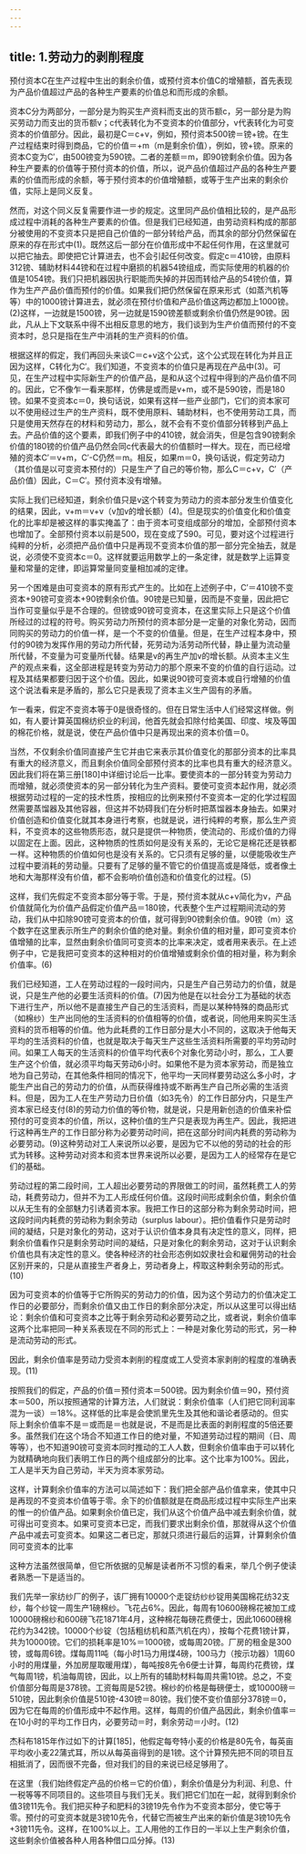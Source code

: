```yaml
---
---
---
```

title: 1.劳动力的剥削程度
---




预付资本C在生产过程中生出的剩余价值，或预付资本价值C的增殖额，首先表现为产品价值超过产品的各种生产要素的价值总和而形成的余额。

资本C分为两部分，一部分是为购买生产资料而支出的货币额c，另一部分是为购买劳动力而支出的货币额v；c代表转化为不变资本的价值部分，v代表转化为可变资本的价值部分。因此，最初是C＝c+v，例如，预付资本500镑＝镑+镑。在生产过程结束时得到商品，它的价值＝+m（m是剩余价值），例如，镑+镑。原来的资本C变为C′，由500镑变为590镑。二者的差额＝m，即90镑剩余价值。因为各种生产要素的价值等于预付资本的价值，所以，说产品价值超过产品的各种生产要素的价值而形成的余额，等于预付资本的价值增殖额，或等于生产出来的剩余价值，实际上是同义反复。

然而，对这个同义反复需要作进一步的规定。这里同产品价值相比较的，是产品形成过程中消耗的各种生产要素的价值。但是我们已经知道，由劳动资料构成的那部分被使用的不变资本只是把自己价值的一部分转给产品，而其余的部分仍然保留在原来的存在形式中(1)。既然这后一部分在价值形成中不起任何作用，在这里就可以把它抽去。即使把它计算进去，也不会引起任何改变。假定c＝410镑，由原料312镑、辅助材料44镑和在过程中磨损的机器54镑组成，而实际使用的机器的价值是1054镑。我们只把机器因执行职能而失掉的并因而转给产品的54镑价值，算作为生产产品价值而预付的价值。如果我们把仍然保留在原来形式（如蒸汽机等等）中的1000镑计算进去，就必须在预付价值和产品价值这两边都加上1000镑。(2)这样，一边就是1500镑，另一边就是1590镑差额或剩余价值仍然是90镑。因此，凡从上下文联系中得不出相反意思的地方，我们谈到为生产价值而预付的不变资本时，总只是指在生产中消耗的生产资料的价值。

根据这样的假定，我们再回头来谈C＝c+v这个公式，这个公式现在转化为并且正因为这样，C转化为C′。我们知道，不变资本的价值只是再现在产品中(3)。可见，在生产过程中实际新生产的价值产品，是和从这个过程中得到的产品价值不同的。因此，它不像乍一看来那样，仿佛是或而是v+m，或不是590镑，而是180镑。如果不变资本c＝0，换句话说，如果有这样一些产业部门，它们的资本家可以不使用经过生产的生产资料，既不使用原料、辅助材料，也不使用劳动工具，而只是使用天然存在的材料和劳动力，那么，就不会有不变价值部分转移到产品上去。产品价值的这个要素，即我们例子中的410镑，就会消失，但是包含90镑剩余价值的180镑的价值产品仍然会同c代表最大的价值额时一样大。现在，而已经增殖的资本C′＝v+m，C′-C仍然＝m。相反，如果m＝0，换句话说，假定劳动力（其价值是以可变资本预付的）只是生产了自己的等价物，那么C＝c+v，C′（产品价值）因此，C＝C′。预付资本没有增殖。

实际上我们已经知道，剩余价值只是v这个转变为劳动力的资本部分发生价值变化的结果，因此，v+m＝v+v（v加v的增长额）(4)。但是现实的价值变化和价值变化的比率却是被这样的事实掩盖了：由于资本可变组成部分的增加，全部预付资本也增加了。全部预付资本以前是500，现在变成了590。可见，要对这个过程进行纯粹的分析，必须把产品价值中只是再现不变资本价值的那一部分完全抽去，就是说，必须使不变资本c＝0。这样就要运用数学上的一条定律，就是数学上运算变量和常量的定律，即运算常量同变量相加减的定律。

另一个困难是由可变资本的原有形式产生的。比如在上述例子中，C′＝410镑不变资本+90镑可变资本+90镑剩余价值。90镑是已知量，因而是不变量，因此把它当作可变量似乎是不合理的。但镑或90镑可变资本，在这里实际上只是这个价值所经过的过程的符号。购买劳动力所预付的资本部分是一定量的对象化劳动，因而同购买的劳动力的价值一样，是一个不变的价值量。但是，在生产过程本身中，预付的90镑为发挥作用的劳动力所代替，死劳动为活劳动所代替，静止量为流动量所代替，不变量为可变量所代替。结果是v的再生产加v的增长额。从资本主义生产的观点来看，这全部进程是转变为劳动力的那个原来不变的价值的自行运动。过程及其结果都要归因于这个价值。因此，如果说90镑可变资本或自行增殖的价值这个说法看来是矛盾的，那么它只是表现了资本主义生产固有的矛盾。

乍一看来，假定不变资本等于0是很奇怪的。但在日常生活中人们经常这样做。例如，有人要计算英国棉纺织业的利润，他首先就会扣除付给美国、印度、埃及等国的棉花价格，就是说，使在产品价值中只是再现出来的资本价值＝0。

当然，不仅剩余价值同直接产生它并由它来表示其价值变化的那部分资本的比率具有重大的经济意义，而且剩余价值同全部预付资本的比率也具有重大的经济意义。因此我们将在第三册[180]中详细讨论后一比率。要使资本的一部分转变为劳动力而增殖，就必须使资本的另一部分转化为生产资料。要使可变资本起作用，就必须根据劳动过程的一定的技术性质，按相应的比例来预付不变资本一定的化学过程固然需要蒸馏器及其他容器，但这并不妨碍我们在分析时把蒸馏器本身抽去。如果对价值创造和价值变化就其本身进行考察，也就是说，进行纯粹的考察，那么生产资料，不变资本的这些物质形态，就只是提供一种物质，使流动的、形成价值的力得以固定在上面。因此，这种物质的性质如何是没有关系的，无论它是棉花还是铁都一样。这种物质的价值如何也是没有关系的。它只须有足够的量，以便能吸收生产过程中要消耗的劳动量。只要有了足够的量不管它的价值提高或是降低，或者像土地和大海那样没有价值，都不会影响价值创造和价值变化的过程。(5)

这样，我们先假定不变资本部分等于零。于是，预付资本就从c+v简化为v，产品价值就简化为价值产品假定价值产品＝180镑，代表整个生产过程期间流动的劳动，我们从中扣除90镑可变资本的价值，就可得到90镑剩余价值。90镑（m）这个数字在这里表示所生产的剩余价值的绝对量。剩余价值的相对量，即可变资本价值增殖的比率，显然由剩余价值同可变资本的比率来决定，或者用来表示。在上述例子中，它是我把可变资本的这种相对的价值增殖或剩余价值的相对量，称为剩余价值率。(6)

我们已经知道，工人在劳动过程的一段时间内，只是生产自己劳动力的价值，就是说，只是生产他的必要生活资料的价值。(7)因为他是在以社会分工为基础的状态下进行生产，所以他不是直接生产自己的生活资料，而是以某种特殊的商品形式（如棉纱）生产出同他的生活资料的价值相等的价值，或者说，同他用来购买生活资料的货币相等的价值。他为此耗费的工作日部分是大小不同的，这取决于他每天平均的生活资料的价值，也就是取决于每天生产这些生活资料所需要的平均劳动时间。如果工人每天的生活资料的价值平均代表6个对象化劳动小时，那么，工人要生产这个价值，就必须平均每天劳动6小时。如果他不是为资本家劳动，而是独立地为自己劳动，在其他条件相同的情况下，他平均一天同样要劳动这么多小时，才能生产出自己的劳动力的价值，从而获得维持或不断再生产自己所必需的生活资料。但是，因为工人在生产劳动力日价值（如3先令）的工作日部分内，只是生产资本家已经支付(8)的劳动力价值的等价物，就是说，只是用新创造的价值来补偿预付的可变资本的价值，所以，这种价值的生产只是表现为再生产。因此，我把进行这种再生产的工作日部分称为必要劳动时间，把在这部分时间内耗费的劳动称为必要劳动。(9)这种劳动对工人来说所以必要，是因为它不以他的劳动的社会的形式为转移。这种劳动对资本和资本世界来说所以必要，是因为工人的经常存在是它们的基础。

劳动过程的第二段时间，工人超出必要劳动的界限做工的时间，虽然耗费工人的劳动，耗费劳动力，但并不为工人形成任何价值。这段时间形成剩余价值，剩余价值以从无生有的全部魅力引诱着资本家。我把工作日的这部分称为剩余劳动时间，把这段时间内耗费的劳动称为剩余劳动（surplus labour）。把价值看作只是劳动时间的凝结，只是对象化的劳动，这对于认识价值本身具有决定性的意义，同样，把剩余价值看作只是剩余劳动时间的凝结，只是对象化的剩余劳动，这对于认识剩余价值也具有决定性的意义。使各种经济的社会形态例如奴隶社会和雇佣劳动的社会区别开来的，只是从直接生产者身上，劳动者身上，榨取这种剩余劳动的形式。(10)

因为可变资本的价值等于它所购买的劳动力的价值，因为这个劳动力的价值决定工作日的必要部分，而剩余价值又由工作日的剩余部分决定，所以从这里可以得出结论：剩余价值和可变资本之比等于剩余劳动和必要劳动之比，或者说，剩余价值率这两个比率把同一种关系表现在不同的形式上：一种是对象化劳动的形式，另一种是流动劳动的形式。

因此，剩余价值率是劳动力受资本剥削的程度或工人受资本家剥削的程度的准确表现。(11)

按照我们的假定，产品的价值＝预付资本＝500镑。因为剩余价值＝90，预付资本＝500，所以按照通常的计算方法，人们就说：剩余价值率（人们把它同利润率混为一谈）＝18%。这样低的比率是会使凯里先生及其他和谐论者感动的。但实际上剩余价值率不是＝或而是＝也就是说，不是而是比表面的剥削程度的5倍还要多。虽然我们在这个场合不知道工作日的绝对量，不知道劳动过程的期间（日、周等等），也不知道90镑可变资本同时推动的工人人数，但剩余价值率由于可以转化为就精确地向我们表明工作日的两个组成部分的比率。这个比率为100%。因此，工人是半天为自己劳动，半天为资本家劳动。

这样，计算剩余价值率的方法可以简述如下：我们把全部产品价值拿来，使其中只是再现的不变资本价值等于零。余下的价值额就是在商品形成过程中实际生产出来的惟一的价值产品。如果剩余价值已定，我们从这个价值产品中减去剩余价值，就可得出可变资本。如果可变资本已定，而我们要求出剩余价值，那就得从这个价值产品中减去可变资本。如果这二者已定，那就只须进行最后的运算，计算剩余价值同可变资本的比率

这种方法虽然很简单，但它所依据的见解是读者所不习惯的看来，举几个例子使读者熟悉一下是适当的。

我们先举一家纺纱厂的例子，该厂拥有10000个走锭纺纱纱锭用美国棉花纺32支纱，每个纱锭一周生产1磅棉纱。飞花占6%。因此，每周有10600磅棉花被加工成10000磅棉纱和600磅飞花1871年4月，这种棉花每磅花费便士，因此10600磅棉花约为342镑。10000个纱锭（包括粗纺机和蒸汽机在内），按每个花费1镑计算，共为10000镑。它们的损耗率是10%＝1000镑，或每周20镑。厂房的租金是300镑，或每周6镑。煤每周11吨（每小时1马力用煤4磅，100马力（按示功器）1周60小时的用煤量，外加房屋取暖用煤），每吨按8先令6便士计算，每周约花费镑，煤气每周1镑，机油每周镑，因此，以上所有的辅助材料每周共需10镑。总之，不变价值部分每周是378镑。工资每周是52镑。棉纱的价格是每磅便士，或10000磅＝510镑，因此剩余价值是510镑-430镑＝80镑。我们使不变价值部分378镑＝0，因为它在每周的价值形成中不起作用。这样，每周的价值产品因此，剩余价值率＝在10小时的平均工作日内，必要劳动＝时，剩余劳动＝小时。(12)

杰科布1815年作过如下的计算[185]，他假定每夸特小麦的价格是80先令，每英亩平均收小麦22蒲式耳，所以从每英亩得到的是1镑。这个计算预先把不同的项目互相抵消了，因而很不完备，但对我们的目的来说已经足够用了。



在这里（我们始终假定产品的价格＝它的价值），剩余价值是分为利润、利息、什一税等等不同项目的。这些项目与我们无关。我们把它们加在一起，就得到剩余价值3镑11先令。我们把买种子和肥料的3镑19先令作为不变资本部分，使它等于零。预付的可变资本就是3镑10先令，代替它而被生产出来的新价值是3镑10先令+3镑11先令。这样，在100%以上。工人用他的工作日的一半以上生产剩余价值，这些剩余价值被各种人用各种借口瓜分掉。(13)